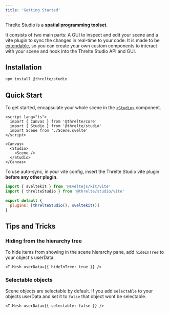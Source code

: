 ```yaml
---
title: 'Getting Started'
---
```


Threlte Studio is a **spatial programming toolset**.

It consists of two main parts: A GUI to inspect and edit your scene and a
vite plugin to sync the changes in real-time to your code. It is made to be
[extendable](./authoring-extensions), so you can create your own custom
components to interact with your scene and hook into the Threlte Studio API and
GUI.

<Example
  path="studio/getting-started"
  hideStackblitz
  hideCode
  previewClass="aspect-[4/3.2]! h-auto!"
/>

## Installation

```bash copy
npm install @threlte/studio
```

## Quick Start

To get started, encapsulate your whole scene in the [`<Studio>`](./studio) component.

```svelte title=App.svelte {3,8,10}+
<script lang="ts">
  import { Canvas } from '@threlte/core'
  import { Studio } from '@threlte/studio'
  import Scene from './Scene.svelte'
</script>

<Canvas>
  <Studio>
    <Scene />
  </Studio>
</Canvas>
```

To use auto-sync, in your vite config, insert the Threlte Studio vite plugin
**before any other plugin**.

```js title=vite.config.js {2}+ {5}m
import { sveltekit } from '@sveltejs/kit/vite'
import { threlteStudio } from '@threlte/studio/vite'

export default {
  plugins: [threlteStudio(), sveltekit()]
}
```

## Tips and Tricks

### Hiding from the hierarchy tree

To hide items from showing in the scene hierarchy pane, add `hideInTree` to
your object's userData.

```svelte
<T.Mesh userData={{ hideInTree: true }} />
```

### Selectable objects

Scene objects are selectable by default. If you add `selectable` to your
objects userData and set it to `false` that object wont be selectable.

```svelte
<T.Mesh userData={{ selectable: false }} />
```
